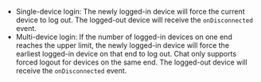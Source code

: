 <PlatformWrapper platform='web'>

- Single-device login: The newly logged-in device will force the current device to log out. The logged-out device will receive the `onDisconnected` event.
- Multi-device login: If the number of logged-in devices on one end reaches the upper limit, the newly logged-in device will force the earliest logged-in device on that end to log out. Chat only supports forced logout for devices on the same end. The logged-out device will receive the `onDisconnected` event.

</PlatformWrapper>